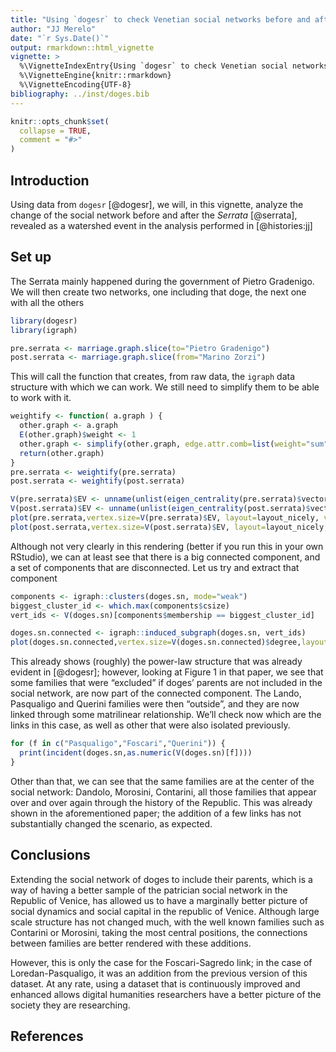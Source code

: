 ```yaml
---
title: "Using `dogesr` to check Venetian social networks before and after the Serrata"
author: "JJ Merelo"
date: "`r Sys.Date()`"
output: rmarkdown::html_vignette
vignette: >
  %\VignetteIndexEntry{Using `dogesr` to check Venetian social networks before and after the Serrata}
  %\VignetteEngine{knitr::rmarkdown}
  %\VignetteEncoding{UTF-8}
bibliography: ../inst/doges.bib
---
```


```r
knitr::opts_chunk$set(
  collapse = TRUE,
  comment = "#>"
)
```

## Introduction

Using data from `dogesr` [@dogesr], we will, in this vignette, analyze the change of the social network before and after the *Serrata* [@serrata], revealed as a watershed event in the analysis performed in [@histories:jj]

## Set up

The Serrata mainly happened during the government of Pietro Gradenigo. We will then create two networks, one including that doge, the next one with all the others
```r
library(dogesr)
library(igraph)

pre.serrata <- marriage.graph.slice(to="Pietro Gradenigo")
post.serrata <- marriage.graph.slice(from="Marino Zorzi")
```

This will call the function that creates, from raw data, the `igraph` data structure with which we can work. We still need to simplify them to be able to work with it. 
```r
weightify <- function( a.graph ) {
  other.graph <- a.graph
  E(other.graph)$weight <- 1
  other.graph <- simplify(other.graph, edge.attr.comb=list(weight="sum"))
  return(other.graph)
}
pre.serrata <- weightify(pre.serrata)
post.serrata <- weightify(post.serrata)

V(pre.serrata)$EV <- unname(unlist(eigen_centrality(pre.serrata)$vector))
V(post.serrata)$EV <- unname(unlist(eigen_centrality(post.serrata)$vector))
plot(pre.serrata,vertex.size=V(pre.serrata)$EV, layout=layout_nicely, vertex.label.cex=0.7)
plot(post.serrata,vertex.size=V(post.serrata)$EV, layout=layout_nicely, vertex.label.cex=0.7)
```

Although not very clearly in this rendering (better if you run this in your own RStudio), we can at least see that there is a big connected component, and a set of components that are disconnected. Let us try and extract that component

```r
components <- igraph::clusters(doges.sn, mode="weak")
biggest_cluster_id <- which.max(components$csize)
vert_ids <- V(doges.sn)[components$membership == biggest_cluster_id]

doges.sn.connected <- igraph::induced_subgraph(doges.sn, vert_ids)
plot(doges.sn.connected,vertex.size=V(doges.sn.connected)$degree,layout=layout_with_fr, vertex.label.cex=0.7)
```

This already shows (roughly) the power-law structure that was already evident in [@dogesr]; however, looking at Figure 1 in that paper, we see that some families that were "excluded" if doges' parents are not included in the social network, are now part of the connected component. The Lando, Pasqualigo and Querini families were then "outside", and they are now linked through some matrilinear relationship. We'll check now which are the links in this case, as well as other that were also isolated previously.

```r
for (f in c("Pasqualigo","Foscari","Querini")) {
  print(incident(doges.sn,as.numeric(V(doges.sn)[f])))
}
```

Other than that, we can see that the same families are at the center of the social network: Dandolo, Morosini, Contarini, all those families that appear over and over again through the history of the Republic. This was already shown in the aforementioned paper; the addition of a few links has not substantially changed the scenario, as expected.

## Conclusions

Extending the social network of doges to include their parents, which is a way of having a better sample of the patrician social network in the Republic of Venice, has allowed us to have a marginally better picture of social dynamics and social capital in the republic of Venice. Although large scale structure has not changed much, with the well known families such as Contarini or Morosini, taking the most central positions, the connections between families are better rendered with these additions.

However, this is only the case for the Foscari-Sagredo link; in the case of Loredan-Pasqualigo, it was an addition from the previous version of this dataset. At any rate, using a dataset that is continuously improved and enhanced allows digital humanities researchers have a better picture of the society they are researching.

## References
